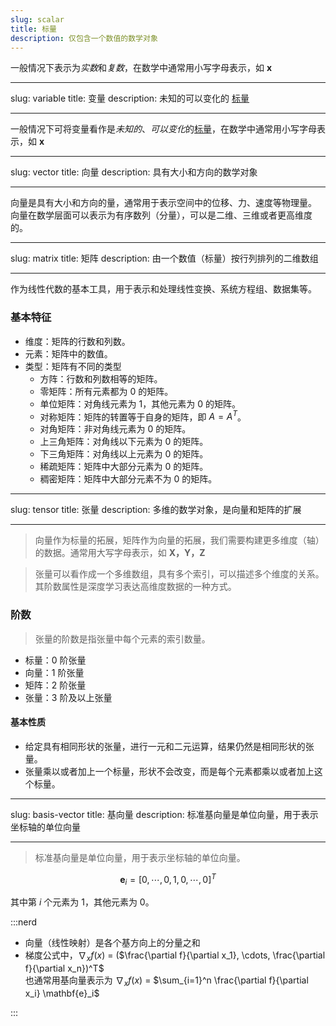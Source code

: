 ```yaml
---
slug: scalar
title: 标量
description: 仅包含一个数值的数学对象
---
```


一般情况下表示为*实数*和*复数*，在数学中通常用小写字母表示，如 $\mathbf{x}$

---

slug: variable
title: 变量
description: 未知的可以变化的 [标量](/blog/terms/math#scalar)

---

一般情况下可将变量看作是*未知的*、*可以变化*的[标量](/blog/terms/math#scalar)，在数学中通常用小写字母表示，如 $\mathbf{x}$

---

slug: vector
title: 向量
description: 具有大小和方向的数学对象

---

向量是具有大小和方向的量，通常用于表示空间中的位移、力、速度等物理量。
向量在数学层面可以表示为有序数列（分量），可以是二维、三维或者更高维度的。

---

slug: matrix
title: 矩阵
description: 由一个数值（标量）按行列排列的二维数组

---

作为线性代数的基本工具，用于表示和处理线性变换、系统方程组、数据集等。

### 基本特征

- 维度：矩阵的行数和列数。
- 元素：矩阵中的数值。
- 类型：矩阵有不同的类型
  - 方阵：行数和列数相等的矩阵。
  - 零矩阵：所有元素都为 0 的矩阵。
  - 单位矩阵：对角线元素为 1，其他元素为 0 的矩阵。
  - 对称矩阵：矩阵的转置等于自身的矩阵，即 $A = A^T$。
  - 对角矩阵：非对角线元素为 0 的矩阵。
  - 上三角矩阵：对角线以下元素为 0 的矩阵。
  - 下三角矩阵：对角线以上元素为 0 的矩阵。
  - 稀疏矩阵：矩阵中大部分元素为 0 的矩阵。
  - 稠密矩阵：矩阵中大部分元素不为 0 的矩阵。

---

slug: tensor
title: 张量
description: 多维的数学对象，是向量和矩阵的扩展

---

> 向量作为标量的拓展，矩阵作为向量的拓展，我们需要构建更多维度（轴）的数据。通常用大写字母表示，如 $\mathbf{X，Y，Z}$

> 张量可以看作成一个多维数组，具有多个索引，可以描述多个维度的关系。其阶数属性是深度学习表达高维度数据的一种方式。

### 阶数

> 张量的阶数是指张量中每个元素的索引数量。

- 标量：0 阶张量
- 向量：1 阶张量
- 矩阵：2 阶张量
- 张量：3 阶及以上张量

#### 基本性质

- 给定具有相同形状的张量，进行一元和二元运算，结果仍然是相同形状的张量。
- 张量乘以或者加上一个标量，形状不会改变，而是每个元素都乘以或者加上这个标量。

---

slug: basis-vector
title: 基向量
description: 标准基向量是单位向量，用于表示坐标轴的单位向量

---

> 标准基向量是单位向量，用于表示坐标轴的单位向量。

$$
\mathbf{e}_i = [0, \cdots, 0, 1, 0, \cdots, 0]^T
$$

其中第 $i$ 个元素为 1，其他元素为 0。

:::nerd

- 向量（线性映射）是各个基方向上的分量之和
- 梯度公式中，$\nabla_x f(x)$ = ($\frac{\partial f}{\partial x_1}, \cdots, \frac{\partial f}{\partial x_n})^T$ \
  也通常用基向量表示为 $\nabla_x f(x)$ = $\sum_{i=1}^n \frac{\partial f}{\partial x_i} \mathbf{e}_i$

:::
